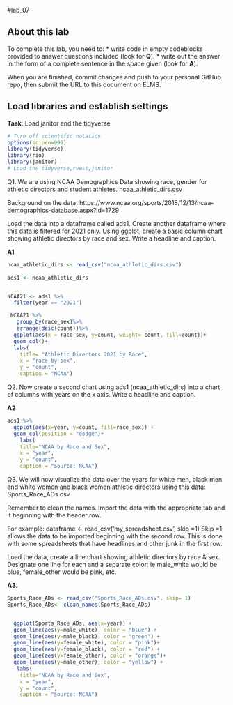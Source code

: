 #lab_07 

## About this lab

To complete this lab, you need to:
* write code in empty codeblocks provided to answer questions included (look for **Q**).
* write out the answer in the form of a complete sentence in the space given (look for **A**).

When you are finished, commit changes and push to your personal GitHub repo, then submit the URL to this document on ELMS.

## Load libraries and establish settings
**Task**: Load janitor and the tidyverse
```r
# Turn off scientific notation
options(scipen=999)
library(tidyverse)
library(rio)
library(janitor)
# Load the tidyverse,rvest,janitor

```


Q1. We are using NCAA Demographics Data showing race, gender for athletic directors and student athletes. ncaa_athletic_dirs.csv

Background on the data:
https://www.ncaa.org/sports/2018/12/13/ncaa-demographics-database.aspx?id=1729

Load the data into a dataframe called ads1. 
Create another dataframe where this data is filtered for 2021 only.
Using ggplot, create a basic column chart showing athletic directors by race and sex. 
Write a headline and caption.

**A1**

```r
ncaa_athletic_dirs <- read_csv("ncaa_athletic_dirs.csv")
 
ads1 <- ncaa_athletic_dirs 


NCAA21 <- ads1 %>%
  filter(year == "2021")

 NCAA21 %>%
   group_by(race_sex)%>%
   arrange(desc(count))%>%
  ggplot(aes(x = race_sex, y=count, weight= count, fill=count))+
  geom_col()+
  labs(
    title= "Athletic Directors 2021 by Race",
    x = "race by sex",
    y = "count",
    caption = "NCAA")

```

Q2. Now create a second chart using ads1 (ncaa_athletic_dirs) into a chart of columns with years on the x axis.
Write a headline and caption.

**A2**

```r
ads1 %>%
  ggplot(aes(x=year, y=count, fill=race_sex)) +
  geom_col(position = "dodge")+
    labs(
    title="NCAA by Race and Sex",
    x = "year",
    y = "count",
    caption = "Source: NCAA") 

```

Q3. We will now visualize the data over the years for white men, black men and white women and black women athletic directors using this data: Sports_Race_ADs.csv

Remember to clean the names. Import the data with the appropriate tab and it beginning with the header row.

For example:
dataframe <- read_csv('my_spreadsheet.csv', skip =1)
Skip =1 allows the data to be imported beginning with the second row. This is done with some spreadsheets that have headlines and other junk in the first row.


Load the data, create a line chart showing athletic directors by race & sex. 
Designate one line for each and a separate color: ie male_white would be blue, female_other would be pink, etc. 

**A3.**

```r
Sports_Race_ADs <- read_csv("Sports_Race_ADs.csv", skip= 1)
Sports_Race_ADs<- clean_names(Sports_Race_ADs) 


  ggplot(Sports_Race_ADs, aes(x=year)) +
  geom_line(aes(y=male_white), color = "blue") +
  geom_line(aes(y=male_black), color = "green") +
  geom_line(aes(y=female_white), color = "pink")+
  geom_line(aes(y=female_black), color = "red") +
  geom_line(aes(y=female_other), color = "orange")+
  geom_line(aes(y=male_other), color = "yellow") +
   labs(
    title="NCAA by Race and Sex",
    x = "year",
    y = "count",
    caption = "Source: NCAA") 
```
